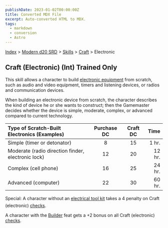 ```yaml
---
publishDate: 2023-01-02T00:00:00Z
title: Converted MDX File
excerpt: Auto-converted HTML to MDX.
tags:
  - markdown
  - conversion
  - Astro
---
```






[Index](-index) > [Modern d20 SRD](modern-d20-srd-index) > [Skills](modern-d20-srd-skills-index) > [Craft](modern-d20-srd-skills-craft) > Electronic





## Craft (Electronic) (Int) Trained Only


This skill allows a character to build [electronic
  equipment](modern-d20-srd-equipment-surveillance-gear) from scratch, such as audio and video equipment, timers and listening devices, or radios and communication devices.



When building an electronic device from scratch, the character describes the kind of device he or she wants to construct; then the Gamemaster decides whether the device is simple, moderate, complex, or advanced compared to current technology.


| Type of Scratch-Built Electronics (Examples) | Purchase DC | Craft DC | Time |
| :---------------------------------------------- | :-------------: | :----------: | ------: |
| Simple (timer or detonator) | 8 | 15 | 1 hr. |
| Moderate (radio direction finder, electronic lock) | 12 | 20 | 12 hr. |
| Complex (cell phone) | 16 | 25 | 24 hr. |
| Advanced (computer) | 22 | 30 | 60 hr. |



Special: A character without an [electrical
  tool kit](modern-d20-srd-equipment-professional-equipment) takes a 4 penalty on Craft (electronic) [checks](modern-d20-srd-skills-skill-basics-php#skill-check-index).



A character with the [Builder](modern-d20-srd-feats-builder) feat gets a +2 bonus on all Craft (electronic) [checks](modern-d20-srd-skills-skill-basics-php#skill-check-index).



